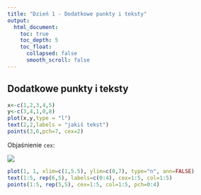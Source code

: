 ```yaml
---
title: "Dzień 1 - Dodatkowe punkty i teksty"
output:
  html_document:
    toc: true
    toc_depth: 5
    toc_float:
      collapsed: false
      smooth_scroll: false
---
```

<style type="text/css">
.title {
  display: none;
}

.table {
    width:70%;
}

#getting-started img {
  margin-right: 10px;
}

</style>



## Dodatkowe punkty i teksty

```r
x<-c(1,2,3,4,5)
y<-c(3,4,1,0,8)
plot(x,y,type = "l")
text(2,2,labels = "jakiś tekst")
points(3,6,pch=7, cex=2)
```

Objaśnienie `cex`:

![](rys5.jpg)

```r
plot(1, 1, xlim=c(1,5.5), ylim=c(0,7), type="n", ann=FALSE)
text(1:5, rep(6,5), labels=c(0:4), cex=1:5, col=1:5)
points(1:5, rep(5,5), cex=1:5, col=1:5, pch=0:4)
```
